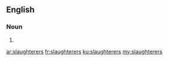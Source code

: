 ==English==

===Noun===
{{head|en}}

# {{plural of|slaughterer}}

[[ar:slaughterers]]
[[fr:slaughterers]]
[[ku:slaughterers]]
[[my:slaughterers]]